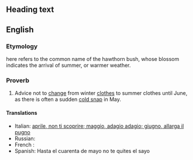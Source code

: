 == Heading text ==
==English==

===Etymology===
{{term||May}} here refers to the common name of the hawthorn bush, whose blossom indicates the arrival of summer, or warmer weather.

===Proverb===
{{infl|en|proverb|head=[[ne'er]] [[cast]] [[a]] [[clout]] [[till]] [[May]] [[be]] [[out]]}}

# {{regional}} Advice not to [[change]] from winter [[clothes]] to summer clothes until June, as there is often a sudden [[cold snap]] in May.

====Translations====
<!-- not literal, but con
== Heading text ==
veying the same idea -->
* Italian: [[aprile, non ti scoprire; maggio, adagio adagio; giugno, allarga il pugno]]
* Russian: {{t|ru|первая ласточка весны не делает}} {{gloss|the first swallow doesn't make spring to come}}
* French : {{t|fr|En avril ne te découvre pas d'un fil, en mai fait ce qu'il te plait}}
* Spanish: Hasta el cuarenta de mayo no te quites el sayo
